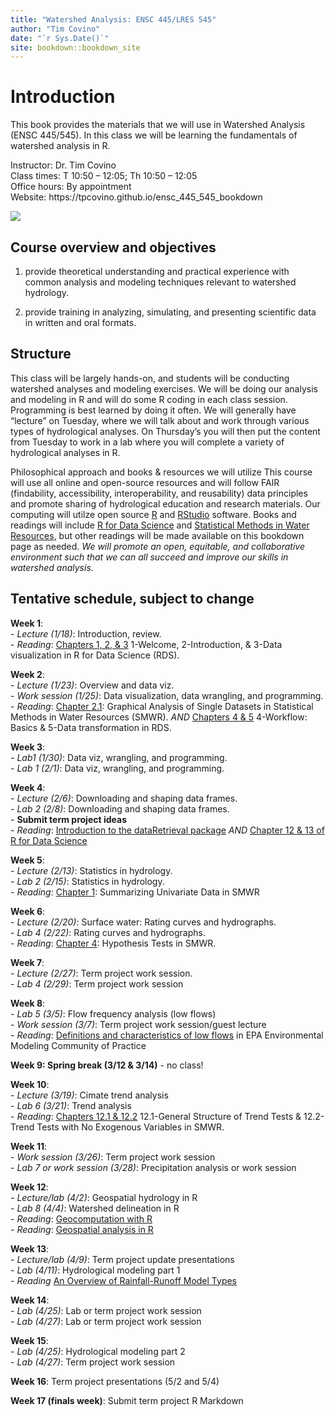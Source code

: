 ```yaml
--- 
title: "Watershed Analysis: ENSC 445/LRES 545"
author: "Tim Covino"
date: "`r Sys.Date()`"
site: bookdown::bookdown_site
---
```


# Introduction

This book provides the materials that we will use in Watershed Analysis (ENSC 445/545). In this class we will be learning the fundamentals of watershed analysis in R. 

Instructor: Dr. Tim Covino\
Class times: T 10:50 – 12:05; Th 10:50 – 12:05\
Office hours: By appointment\
Website: https://tpcovino.github.io/ensc_445_545_bookdown

![](images/big-hole-river-lead.jpeg)

## Course overview and objectives 

(1) provide theoretical understanding and practical experience with common analysis and modeling techniques relevant to watershed hydrology. 

(2) provide training in analyzing, simulating, and presenting scientific data in written and oral formats.

## Structure 
This class will be largely hands-on, and students will be conducting watershed analyses and modeling exercises. We will be doing our analysis and modeling in R and will do some R coding in each class session. Programming is best learned by doing it often. We will generally have "lecture" on Tuesday, where we will talk about and work through various types of hydrological analyses. On Thursday's you will then put the content from Tuesday to work in a lab where you will complete a variety of hydrological analyses in R. 


Philosophical approach and books & resources we will utilize 
This course will use all online and open-source resources and will follow FAIR (findability, accessibility, interoperability, and reusability) data principles and promote sharing of hydrological education and research materials. Our computing will utilze open source [R](https://cran.rstudio.com/){target="_blank"} and [RStudio](https://posit.co/download/rstudio-desktop/){target="_blank"} software. Books and readings will include [R for Data Science](https://r4ds.hadley.nz/){target="_blank"} and [Statistical Methods in Water Resources](https://pubs.usgs.gov/tm/04/a03/tm4a3.pdf){target="_blank"}, but other readings will be made available on this bookdown page as needed. *We will promote an open, equitable, and collaborative environment such that we can all succeed and improve our skills in watershed analysis*.
 
## Tentative schedule, subject to change

**Week 1**: <br> 
- *Lecture (1/18)*: Introduction, review.\
- *Reading*: [Chapters 1, 2, & 3](https://r4ds.had.co.nz/introduction.html){target="_blank"} 1-Welcome, 2-Introduction, & 3-Data visualization in R for Data Science (RDS).

**Week 2**: <br>
- *Lecture (1/23)*: Overview and data viz. <br>
- *Work session (1/25)*: Data visualization, data wrangling, and programming. <br>
- *Reading*: [Chapter 2.1](https://pubs.usgs.gov/tm/04/a03/tm4a3.pdf){target="_blank"}: Graphical Analysis of Single Datasets in Statistical Methods in Water Resources (SMWR).
*AND* [Chapters 4 & 5](https://r4ds.had.co.nz/workflow-basics.html){target="_blank"} 4-Workflow: Basics & 5-Data transformation in RDS. <br>

**Week 3**: <br>
- *Lab1 (1/30)*: Data viz, wrangling, and programming. <br>
- *Lab 1 (2/1)*: Data viz, wrangling, and programming. <br>

**Week 4**: <br>
- *Lecture (2/6)*: Downloading and shaping data frames.<br>
- *Lab 2 (2/8)*: Downloading and shaping data frames. <br>
- **Submit term project ideas** <br>
- *Reading*: [Introduction to the dataRetrieval package](https://cran.r-project.org/web/packages/dataRetrieval/vignettes/dataRetrieval.html){target="_blank"}
*AND* [Chapter 12 & 13 of R for Data Science](https://r4ds.had.co.nz/tidy-data.html){target="_blank"}


**Week 5**: <br> 
- *Lecture (2/13)*: Statistics in hydrology. <br>
- *Lab 2 (2/15)*: Statistics in hydrology. <br>
- *Reading*: [Chapter 1](https://pubs.usgs.gov/tm/04/a03/tm4a3.pdf){target="_blank"}: Summarizing Univariate Data in SMWR 


**Week 6**: <br> 
- *Lecture (2/20)*: Surface water: Rating curves and hydrographs. \
- *Lab 4 (2/22)*: Rating curves and hydrographs. <br>
- *Reading*: [Chapter 4](https://pubs.usgs.gov/tm/04/a03/tm4a3.pdf){target="_blank"}: Hypothesis Tests in SMWR.

**Week 7**: <br>
- *Lecture (2/27)*: Term project work session. <br>
- *Lab 4 (2/29)*: Term project work session <br>
 
**Week 8**: <br>
- *Lab 5 (3/5)*: Flow frequency analysis (low flows) <br>
- *Work session (3/7)*: Term project work session/guest lecture <br>
- *Reading*: [Definitions and characteristics of low flows](https://www.epa.gov/ceam/definition-and-characteristics-low-flows#1Q10){target="_blank"} in EPA Environmental Modeling Community of Practice

**Week 9: Spring break (3/12 & 3/14)** - no class!

**Week 10**: <br>
- *Lecture (3/19)*: Cimate trend analysis <br>
- *Lab 6 (3/21)*: Trend analysis <br>
- *Reading*: [Chapters 12.1 & 12.2](https://pubs.usgs.gov/tm/04/a03/tm4a3.pdf){target="_blank"} 12.1-General Structure of Trend Tests & 12.2-Trend Tests with No Exogenous Variables in SMWR. 

**Week 11**: <br>
- *Work session (3/26)*: Term project work session <br>
- *Lab 7 or work session (3/28)*: Precipitation analysis or work session <br>

**Week 12**: <br>
- *Lecture/lab (4/2)*: Geospatial hydrology in R <br>
- *Lab 8 (4/4)*: Watershed delineation in R <br>
- *Reading*: [Geocomputation with R](https://geocompr.robinlovelace.net/intro.html){target="_blank"} <br>
- *Reading*: [Geospatial analysis in R](https://pjbartlein.github.io/REarthSysSci/geospatial.html){target="_blank"}

**Week 13**: <br>
- *Lecture/lab (4/9)*: Term project update presentations <br>
- *Lab (4/11)*: Hydrological modeling part 1 <br>
- *Reading* [An Overview of Rainfall-Runoff Model Types](https://cfpub.epa.gov/si/si_public_record_report.cfm?dirEntryId=339328&Lab=NERL){target="_blank"}

**Week 14**: <br>
- *Lab (4/25)*: Lab or term project work session <br>
- *Lab (4/27)*: Lab or term project work session <br>

**Week 15**: <br>
- *Lab (4/25)*: Hydrological modeling part 2 <br>
- *Lab (4/27)*: Term project work session

**Week 16**: Term project presentations (5/2 and 5/4)

**Week 17 (finals week)**: Submit term project R Markdown












